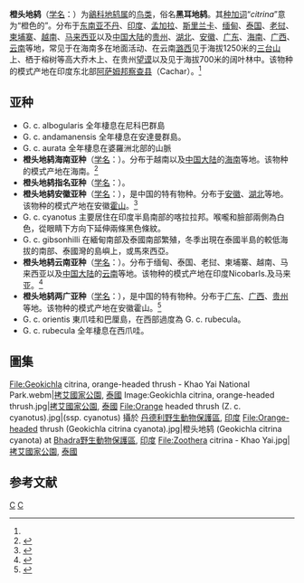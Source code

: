 {{speciesbox
| status = LC | status_system = IUCN3.1
| status_ref = <ref name= iucn>{{IUCN2010|version=2010.3|assessors=BirdLife International|year=2009|id=147173|title=Geokichla citrina|downloaded=2010-9-7}}</ref>
| image = orange-headed.thrush.750pix.jpg
| image_caption = ''Z. c. cyanotus'' 母鸟 <br />
[[Image:Zoothera_citrina_cyanotus.ogg|thumb]]
| genus = Geokichla
| species = citrina
| authority = (Latham, 1790)<ref name='id3145'>{{cite web| url =http://www.bioinfo.cn/db05/BjdwSpecies.php?action=view&id=3145| title =橙头地鸫| work =《中国动物物种编目数据库》| publisher =中国科学院微生物研究所| author =中国科学院动物研究所| accessdate =2009-04-04| deadurl =yes| archiveurl =https://web.archive.org/web/20160305064321/http://www.bioinfo.cn/db05/BjdwSpecies.php?action=view&id=3145| archivedate =2016-03-05}}</ref>
| synonyms = ''Zoothera cinerea''
}}

'''橙头地鸫'''（[[学名|学名]]：{{lang|la|''Geokichla citrina ''}}）为[[鶲科|鶲科]][[地鸫属|地鸫属]]的[[鸟类|鸟类]]，俗名'''黑耳地鸫'''。其[[种加词|种加词]]“''citrina''”意为“橙色的”。分布于[[东南亚|东南亚]][[不丹|不丹]]、[[印度|印度]]、[[孟加拉|孟加拉]]、[[斯里兰卡|斯里兰卡]]、[[缅甸|缅甸]]、[[泰国|泰国]]、[[老挝|老挝]]、[[柬埔寨|柬埔寨]]、[[越南|越南]]、[[马来西亚|马来西亚]]以及[[中国大陆|中国大陆]]的[[贵州|贵州]]、[[湖北|湖北]]、[[安徽|安徽]]、[[广东|广东]]、[[海南|海南]]、[[广西|广西]]、[[云南|云南]]等地，常见于在海南多在地面活动、在云南[[潞西|潞西]]见于海拔1250米的[[三台山|三台山]]上、栖于榕树等高大乔木上、在贵州[[望谟|望谟]]以及见于海拔700米的阔叶林中。该物种的模式产地在印度东北部[[阿萨姆邦|阿萨姆邦]][[察查县|察查县]]（Cachar）。<ref name='id3145'/>

== 亚种 ==
* G. c. albogularis 全年棲息在尼科巴群島
* G. c. andamanensis 全年棲息在安達曼群島。
* G. c. aurata 全年棲息在婆羅洲北部的山脈
*'''橙头地鸫海南亚种'''（[[学名|学名]]：{{lang|la|''Geokichla citrina aurimacula''}}）。分布于越南以及[[中国大陆|中国大陆]]的[[海南|海南]]等地。该物种的模式产地在海南。<ref name='id3146'>{{cite web| url =http://www.bioinfo.cn/db05/BjdwSpecies.php?action=view&id=3146| title =橙头地鸫海南亚种| work =《中国动物物种编目数据库》| publisher =中国科学院微生物研究所| author =中国科学院动物研究所| accessdate =2009-04-04| deadurl =yes| archiveurl =https://web.archive.org/web/20160305001518/http://www.bioinfo.cn/db05/BjdwSpecies.php?action=view&id=3146| archivedate =2016-03-05}}</ref>
* '''橙头地鸫指名亚种'''（[[学名|学名]]：{{lang|la|''Geokichla citrina citrina''}}）。
*'''橙头地鸫安徽亚种'''（[[学名|学名]]：{{lang|la|''Geokichla citrina courtoisi''}}），是中国的特有物种。分布于[[安徽|安徽]]、[[湖北|湖北]]等地。该物种的模式产地在安徽[[霍山|霍山]]。<ref name='id3147'>{{cite web| url =http://www.bioinfo.cn/db05/BjdwSpecies.php?action=view&id=3147| title =橙头地鸫安徽亚种| work =《中国动物物种编目数据库》| publisher =中国科学院微生物研究所| author =中国科学院动物研究所| accessdate =2009-04-04| deadurl =yes| archiveurl =https://web.archive.org/web/20160305095826/http://www.bioinfo.cn/db05/BjdwSpecies.php?action=view&id=3147| archivedate =2016-03-05}}</ref>
* G. c. cyanotus 主要居住在印度半島南部的喀拉拉邦。喉嚨和臉部兩側為白色，從眼睛下方向下延伸兩條黑色條紋。
* G. c. gibsonhilli 在緬甸南部及泰國南部繁殖，冬季出現在泰國半島的較低海拔的南部、泰國灣的島嶼上，或馬來西亞。
*'''橙头地鸫云南亚种'''（[[学名|学名]]：{{lang|la|''Geokichla citrina innotota''}}）。分布于缅甸、泰国、老挝、柬埔寨、越南、马来西亚以及[[中国大陆|中国大陆]]的[[云南|云南]]等地。该物种的模式产地在印度NicobarIs.及马来亚。<ref name='id3148'>{{cite web| url =http://www.bioinfo.cn/db05/BjdwSpecies.php?action=view&id=3148| title =橙头地鸫云南亚种| work =《中国动物物种编目数据库》| publisher =中国科学院微生物研究所| author =中国科学院动物研究所| accessdate =2009-04-04| deadurl =yes| archiveurl =https://web.archive.org/web/20160305095442/http://www.bioinfo.cn/db05/BjdwSpecies.php?action=view&id=3148| archivedate =2016-03-05}}</ref>
*'''橙头地鸫两广亚种'''（[[学名|学名]]：{{lang|la|''Geokichla citrina melli''}}），是中国的特有物种。分布于[[广东|广东]]、[[广西|广西]]、[[贵州|贵州]]等地。该物种的模式产地在安徽霍山。<ref name='id3149'>{{cite web| url =http://www.bioinfo.cn/db05/BjdwSpecies.php?action=view&id=3149| title =橙头地鸫两广亚种| work =《中国动物物种编目数据库》| publisher =中国科学院微生物研究所| author =中国科学院动物研究所| accessdate =2009-04-04| deadurl =yes| archiveurl =https://web.archive.org/web/20160305002828/http://www.bioinfo.cn/db05/BjdwSpecies.php?action=view&id=3149| archivedate =2016-03-05}}</ref>
* G. c. orientis 東爪哇和巴厘島，在西部過度為 G. c. rubecula。
* G. c. rubecula 全年棲息在西爪哇。

==圖集==
<gallery>
File:Geokichla citrina, orange-headed thrush - Khao Yai National Park.webm|[[Khao_Yai_National_Park|拷艾國家公園]], [[Thailand|泰國]]
Image:Geokichla citrina, orange-headed thrush.jpg|[[Khao_Yai_National_Park|拷艾國家公園]], [[Thailand|泰國]]
File:Orange headed thrush (Z. c. cyanotus).jpg|(ssp. cyanotus) 攝於 [[Dandeli_Wildlife_Sanctuary|丹德利野生動物保護區]], [[India|印度]]
File:Orange-headed thrush (Geokichla citrina cyanota).jpg|橙头地鸫 (Geokichla citrina cyanota) at [[Bhadra_Wildlife_Sanctuary|Bhadra野生動物保護區]], [[India|印度]]
File:Zoothera citrina - Khao Yai.jpg|[[Khao_Yai_National_Park|拷艾國家公園]], [[Thailand|泰國]]
</gallery>

== 参考文献 ==
{{reflist}}

{{commons|Geokichla citrina}}

{{Taxonbar|from=Q26833749}}

[[Category:地鸫属|C]]
[[Category:_1790年描述的鸟类|C]]